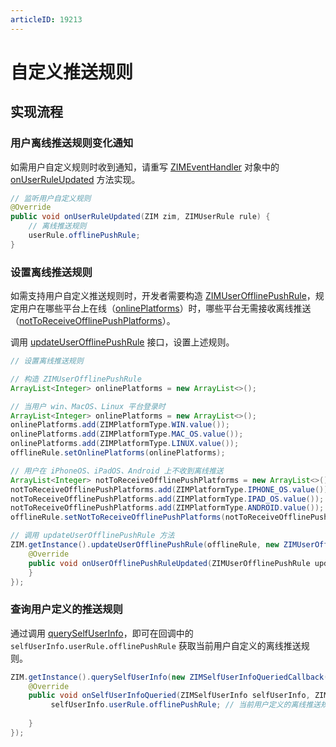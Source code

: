 ```yaml
---
articleID: 19213
---
```


# 自定义推送规则


<Content />


## 实现流程

### 用户离线推送规则变化通知

如需用户自定义规则时收到通知，请重写 [ZIMEventHandler](@-ZIMEventHandler) 对象中的 [onUserRuleUpdated](@onUserRuleUpdated) 方法实现。

```java
// 监听用户自定义规则
@Override
public void onUserRuleUpdated(ZIM zim, ZIMUserRule rule) {
    // 离线推送规则
    userRule.offlinePushRule;
}
```


### 设置离线推送规则

如需支持用户自定义推送规则时，开发者需要构造 [ZIMUserOfflinePushRule](@-ZIMUserOfflinePushRule)，规定用户在哪些平台上在线（[onlinePlatforms](@onlinePlatforms)）时，哪些平台无需接收离线推送（[notToReceiveOfflinePushPlatforms](@notToReceiveOfflinePushPlatforms)）。

调用 [updateUserOfflinePushRule](@updateUserOfflinePushRule) 接口，设置上述规则。

```java
// 设置离线推送规则

// 构造 ZIMUserOfflinePushRule
ArrayList<Integer> onlinePlatforms = new ArrayList<>();

// 当用户 win、MacOS、Linux 平台登录时
ArrayList<Integer> onlinePlatforms = new ArrayList<>();
onlinePlatforms.add(ZIMPlatformType.WIN.value());
onlinePlatforms.add(ZIMPlatformType.MAC_OS.value());
onlinePlatforms.add(ZIMPlatformType.LINUX.value());
offlineRule.setOnlinePlatforms(onlinePlatforms);

// 用户在 iPhoneOS、iPadOS、Android 上不收到离线推送
ArrayList<Integer> notToReceiveOfflinePushPlatforms = new ArrayList<>();
notToReceiveOfflinePushPlatforms.add(ZIMPlatformType.IPHONE_OS.value());
notToReceiveOfflinePushPlatforms.add(ZIMPlatformType.IPAD_OS.value());
notToReceiveOfflinePushPlatforms.add(ZIMPlatformType.ANDROID.value());
offlineRule.setNotToReceiveOfflinePushPlatforms(notToReceiveOfflinePushPlatforms);

// 调用 updateUserOfflinePushRule 方法
ZIM.getInstance().updateUserOfflinePushRule(offlineRule, new ZIMUserOfflinePushRuleUpdatedCallback() {
    @Override
    public void onUserOfflinePushRuleUpdated(ZIMUserOfflinePushRule updatedOfflinePushRule, ZIMError errorInfo) {
    }
});
```

### 查询用户定义的推送规则

通过调用 [querySelfUserInfo](@querySelfUserInfo)，即可在回调中的 `selfUserInfo.userRule.offlinePushRule` 获取当前用户自定义的离线推送规则。

```java 
ZIM.getInstance().querySelfUserInfo(new ZIMSelfUserInfoQueriedCallback() {
    @Override
    public void onSelfUserInfoQueried(ZIMSelfUserInfo selfUserInfo, ZIMError errorInfo) {
         selfUserInfo.userRule.offlinePushRule; // 当前用户定义的离线推送规则
        
    }
});
```

